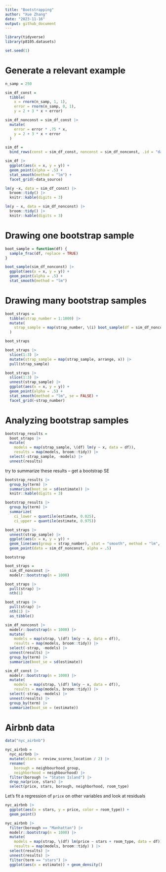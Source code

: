 ```yaml
---
title: "Bootstrapping"
author: "Xue Zhang"
date: "2023-11-16"
output: github_document
---
```


```r
library(tidyverse)
library(p8105.datasets)

set.seed(1)
```

# Generate a relevant example



```r
n_samp = 250

sim_df_const = 
  tibble(
    x = rnorm(n_samp, 1, 1),
    error = rnorm(n_samp, 0, 1),
    y = 2 + 3 * x + error)

sim_df_nonconst = sim_df_const |>
  mutate(
    error = error * .75 * x,
    y = 2 + 3 * x + error
  )
```


```r
sim_df =
  bind_rows(const = sim_df_const, nonconst = sim_df_nonconst, .id = "data_source")

sim_df |>
  ggplot(aes(x = x, y = y)) +
  geom_point(alpha = .5) +
  stat_smooth(method = "lm") +
  facet_grid(~data_source)
```

```r
lm(y ~x, data = sim_df_const) |>
  broom::tidy() |>
  knitr::kable(digits = 3)
```

```r
lm(y ~ x, data = sim_df_nonconst) |>
  broom::tidy() |>
  knitr::kable(digits = 3)
```



# Drawing one bootstrap sample

```r
boot_sample = function(df) {
  sample_frac(df, replace = TRUE)
}
```


```r
boot_sample(sim_df_nonconst) |>
  ggplot(aes(x = x, y = y)) +
  geom_point(alpha = .5) +
  stat_smooth(method = "lm")
```

# Drawing many bootstrap samples


```r
boot_straps =
  tibble(strap_number = 1:1000) |>
  mutate(
    strap_sample = map(strap_number, \(i) boot_sample(df = sim_df_nonconst))
  )

boot_straps
```


```r
boot_straps |>
  slice(1:3) |>
  mutate(strap_sample = map(strap_sample, arrange, x)) |>
  pull(strap_sample)
```


```r
boot_straps |>
  slice(1:3) |>
  unnest(strap_sample) |>
  ggplot(aes(x = x, y = y)) +
  geom_point(alpha = .5) +
  stat_smooth(method = "lm", se = FALSE) +
  facet_grid(~strap_number)
```



# Analyzing bootstrap samples



```r
bootstrap_results =
  boot_straps |>
  mutate(
    models = map(strap_sample, \(df) lm(y ~ x, data = df)),
    results = map(models, broom::tidy)) |>
  select(-strap_sample, -models) |>
  unnest(results)
```

try to summarize these results -- get a bootstrap SE

```r
bootstrap_results |>
  group_by(term) |>
  summarize(boot_se = sd(estimate)) |>
  knitr::kable(digits = 3)
```


```r
bootstrap_results |>
  group_by(term) |>
  summarize(
    ci_lower = quantile(estimate, 0.025),
    ci_upper = quantile(estimate, 0.975))
```


```r
boot_straps |>
  unnest(strap_sample) |>
  ggplot(aes(x = x, y = y)) +
  geom_line(aes(group = strap_number), stat = "smooth", method = "lm", se = FALSE, alpha = .1, color = "blue") +
  geom_point(data = sim_df_nonconst, alpha = .5)
```


`bootstrap`

```r
boot_straps =
  sim_df_nonconst |>
  modelr::bootstrap(n = 1000)

boot_straps |>
  pull(strap) |>
  nth(1)
```


```r
boot_straps |>
  pull(strap) |>
  nth(1) |>
  as_tibble()
```


```r
sim_df_nonconst |>
  modelr::bootstrap(n = 1000) |>
  mutate(
    models = map(strap, \(df) lm(y ~ x, data = df)),
    results = map(models, broom::tidy)) |>
  select(-strap, -models) |>
  unnest(results) |>
  group_by(term) |>
  summarize(boot_se = sd(estimate))
```


```r
sim_df_const |>
  modelr::bootstrap(n = 1000) |>
  mutate(
    models = map(strap, \(df) lm(y ~ x, data = df)),
    results = map(models, broom::tidy)) |>
  select(-strap, -models) |>
  unnest(results) |>
  group_by(term) |>
  summarize(boot_se = (estimate))
```

# Airbnb data


```r
data("nyc_airbnb")

nyc_airbnb = 
  nyc_airbnb |>
  mutate(stars = review_scores_location / 2) |>
  rename(
    borough = neighbourhood_group,
    neighborhood = neighbourhood) |>
  filter(borough != "Staten Island") |>
  drop_na(price, stars) |>
  select(price, stars, borough, neighborhood, room_type)
```

Let's fit a regression of `price` on other variables and look at residuals

```r
nyc_airbnb |>
  ggplot(aes(x = stars, y = price, color = room_type)) +
  geom_point()
```

```r
nyc_airbnb |>
  filter(borough == "Manhattan") |>
  modelr::bootstrap(n = 1000) |>
  mutate(
    models = map(strap, \(df) lm(price ~ stars + room_type, data = df)),
    results = map(models, broom::tidy) ) |>
  select(results) |>
  unnest(results) |>
  filter(term == "stars") |>
  ggplot(aes(x = estimate)) + geom_density()
```
